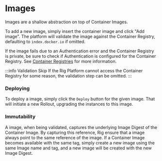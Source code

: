 # Images

Images are a shallow abstraction on top of Container Images.

To add a new image, simply insert the container image and click "Add image". The platform will validate the image against the Container Registry, defaulting to `index.docker.io` if omitted.

If the image fails due to an Authentication error and the Container Registry is private, be sure to check if Authentication is configured for the Container Registry.
See [Container Registries](/platform/container-registries) for more information.

:::info Validation Skip
If the Rig Platform cannot access the Container Registry for some reason, the validation step can be omitted.
:::

### Deploying

To deploy a image, simply click the `Deploy` button for the given image. That will initiate a new Rollout, upgrading the instances to this image.

### Immutability

A image, when being validated, captures the underlying Image Digest of the Container Image. By capturing this reference, Rig ensure that a image always point to the same reference of the image. If a Container Image becomes available with the same tag, simply create a new image using the same Image name and tag, and a new image will be created with the new Image Digest.

